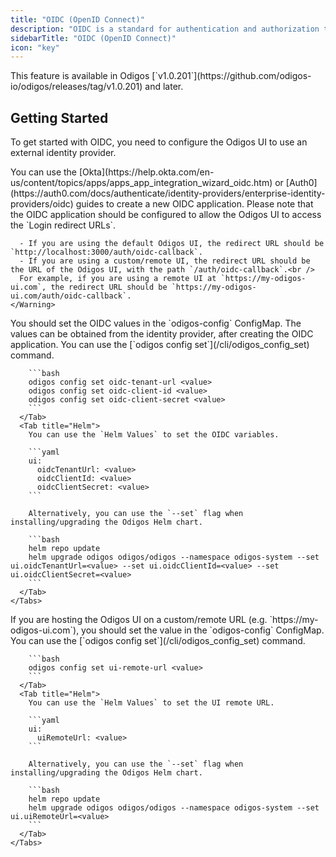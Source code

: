 ```yaml
---
title: "OIDC (OpenID Connect)"
description: "OIDC is a standard for authentication and authorization that allows you to authenticate users with an external identity provider."
sidebarTitle: "OIDC (OpenID Connect)"
icon: "key"
---
```


<Note>
  This feature is available in Odigos
  [`v1.0.201`](https://github.com/odigos-io/odigos/releases/tag/v1.0.201) and
  later.
</Note>

## Getting Started

To get started with OIDC, you need to configure the Odigos UI to use an external identity provider.

<Steps>
  <Step title="Create a new OIDC application in your identity provider">
    <Info>
      You can use the [Okta](https://help.okta.com/en-us/content/topics/apps/apps_app_integration_wizard_oidc.htm) or [Auth0](https://auth0.com/docs/authenticate/identity-providers/enterprise-identity-providers/oidc) guides to create a new OIDC application.
    </Info>
    <Warning>
      Please note that the OIDC application should be configured to allow the Odigos UI to access the `Login redirect URLs`.

      - If you are using the default Odigos UI, the redirect URL should be `http://localhost:3000/auth/oidc-callback`.
      - If you are using a custom/remote UI, the redirect URL should be the URL of the Odigos UI, with the path `/auth/oidc-callback`.<br />
      For example, if you are using a remote UI at `https://my-odigos-ui.com`, the redirect URL should be `https://my-odigos-ui.com/auth/oidc-callback`.
    </Warning>

  </Step>
  <Step title="Set OIDC variables">
    You should set the OIDC values in the `odigos-config` ConfigMap. The values can be obtained from the identity provider, after creating the OIDC application.
    <Tabs>
      <Tab title="CLI">
        You can use the [`odigos config set`](/cli/odigos_config_set) command.

        ```bash
        odigos config set oidc-tenant-url <value>
        odigos config set oidc-client-id <value>
        odigos config set oidc-client-secret <value>
        ```
      </Tab>
      <Tab title="Helm">
        You can use the `Helm Values` to set the OIDC variables.

        ```yaml
        ui:
          oidcTenantUrl: <value>
          oidcClientId: <value>
          oidcClientSecret: <value>
        ```

        Alternatively, you can use the `--set` flag when installing/upgrading the Odigos Helm chart.

        ```bash
        helm repo update
        helm upgrade odigos odigos/odigos --namespace odigos-system --set ui.oidcTenantUrl=<value> --set ui.oidcClientId=<value> --set ui.oidcClientSecret=<value>
        ```
      </Tab>
    </Tabs>

  </Step>
  <Step title="Set UI remote URL (optional)">
    If you are hosting the Odigos UI on a custom/remote URL (e.g. `https://my-odigos-ui.com`), you should set the value in the `odigos-config` ConfigMap.
    <Tabs>
      <Tab title="CLI">
        You can use the [`odigos config set`](/cli/odigos_config_set) command.

        ```bash
        odigos config set ui-remote-url <value>
        ```
      </Tab>
      <Tab title="Helm">
        You can use the `Helm Values` to set the UI remote URL.

        ```yaml
        ui:
          uiRemoteUrl: <value>
        ```

        Alternatively, you can use the `--set` flag when installing/upgrading the Odigos Helm chart.

        ```bash
        helm repo update
        helm upgrade odigos odigos/odigos --namespace odigos-system --set ui.uiRemoteUrl=<value>
        ```
      </Tab>
    </Tabs>

  </Step>
</Steps>
